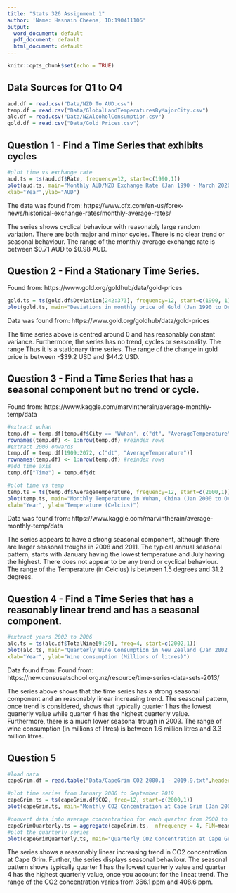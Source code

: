 ```yaml
---
title: "Stats 326 Assignment 1"
author: 'Name: Hasnain Cheena, ID:190411106'
output:
  word_document: default
  pdf_document: default
  html_document: default
---
```


```r
knitr::opts_chunk$set(echo = TRUE)
```
## Data Sources for Q1 to Q4
```r
aud.df = read.csv("Data/NZD To AUD.csv")
temp.df = read.csv("Data/GlobalLandTemperaturesByMajorCity.csv")
alc.df = read.csv("Data/NZAlcoholConsumption.csv")
gold.df = read.csv("Data/Gold Prices.csv")
```

## Question 1 - Find a Time Series that exhibits cycles
```r
#plot time vs exchange rate
aud.ts = ts(aud.df$Rate, frequency=12, start=c(1990,1))
plot(aud.ts, main="Monthly AUD/NZD Exchange Rate (Jan 1990 - March 2020)", 
xlab="Year",ylab="AUD")
```
The data was found from: https://www.ofx.com/en-us/forex-news/historical-exchange-rates/monthly-average-rates/

The series shows cyclical behaviour with reasonably large random variation. There are both major and minor cycles. There is no clear trend or seasonal behaviour. The range of the monthly average exchange rate is between $0.71 AUD to $0.98 AUD. 

## Question 2 - Find a Stationary Time Series.
Found from: https://www.gold.org/goldhub/data/gold-prices
```r
gold.ts = ts(gold.df$Deviation[242:373], frequency=12, start=c(1990, 1))
plot(gold.ts, main="Deviations in monthly price of Gold (Jan 1990 to Dec 2000)", ylab="Change in Gold Price (USD/oz)", xlab="Year")
```

Data was found from: https://www.gold.org/goldhub/data/gold-prices

The time series above is centred around 0 and has reasonably constant variance. Furthermore, the series has no trend, cycles or seasonality.
The range Thus it is a stationary time series. The range of the change in gold price is between -$39.2 USD and $44.2 USD. 

## Question 3 - Find a Time Series that has a seasonal component but no trend or cycle.
Found from: https://www.kaggle.com/marvintherain/average-monthly-temp/data
```r
#extract wuhan 
temp.df = temp.df[temp.df$City == 'Wuhan', c("dt", "AverageTemperature")]
rownames(temp.df) <- 1:nrow(temp.df) #reindex rows 
#extract 2000 onwards
temp.df = temp.df[1909:2072, c("dt", "AverageTemperature")]
rownames(temp.df) <- 1:nrow(temp.df) #reindex rows 
#add time axis
temp.df["Time"] = temp.df$dt

#plot time vs temp
temp.ts = ts(temp.df$AverageTemperature, frequency=12, start=c(2000,1))
plot(temp.ts, main="Monthly Temperature in Wuhan, China (Jan 2000 to Oct 2013)", 
xlab="Year", ylab="Temperature (Celcius)")
```
Data was found from: https://www.kaggle.com/marvintherain/average-monthly-temp/data

The series appears to have a strong seasonal component, although there are larger seasonal troughs in 2008 and 2011. 
The typical annual seasonal pattern, starts with January having the lowest temperature and July having the highest. There does not appear to be any trend or cyclical behaviour. The range of the Temperature (in Celcius) is between 1.5 degrees and 31.2 degrees. 

## Question 4 - Find a Time Series that has a reasonably linear trend and has a seasonal component. 
```r
#extract years 2002 to 2006
alc.ts = ts(alc.df$TotalWine[9:29], freq=4, start=c(2002,1))
plot(alc.ts, main="Quarterly Wine Consumption in New Zealand (Jan 2002 to Jan 2007)", 
xlab="Year", ylab="Wine consumption (Millions of litres)")
```
Data found from: Found from: https://new.censusatschool.org.nz/resource/time-series-data-sets-2013/

The series above shows that the time series has a strong seasonal component and an reasonably linear increasing trend. The seasonal pattern, once trend is considered, shows that typically quarter 1 has the lowest quarterly value while quarter 4 has the highest quarterly value. Furthermore, there is a much lower seasonal trough in 2003. The range of wine consumption (in millions of litres) is between 1.6 million litres and 3.3 million litres. 

## Question 5  
```r

#load data
capeGrim.df = read.table("Data/CapeGrim CO2 2000.1 - 2019.9.txt",header = TRUE, sep = "\t")

#plot time series from January 2000 to September 2019
capeGrim.ts = ts(capeGrim.df$CO2, freq=12, start=c(2000,1))
plot(capeGrim.ts, main="Monthly CO2 Concentration at Cape Grim (Jan 2000 to Sept 2019)", xlab="Year", ylab="CO2 Concentration (ppm)")

#convert data into average concentration for each quarter from 2000 to 2019.3
capeGrimQuarterly.ts = aggregate(capeGrim.ts,  nfrequency = 4, FUN=mean)
#plot the quarterly series
plot(capeGrimQuarterly.ts, main="Quarterly CO2 Concentration at Cape Grim (Jan 2000 to Sept 2019)", xlab="Year", ylab="CO2 Concentration (ppm)")
```

The series shows a reasonably linear increasing trend in CO2 concentration at Cape Grim. Further, the series displays seasonal behaviour. 
The seasonal pattern shows typically quarter 1 has the lowest quarterly value and quarter 4 has the highest quarterly value, once you account for the lineat trend.  The range of the CO2 concentration varies from 366.1 ppm and 408.6 ppm. 

